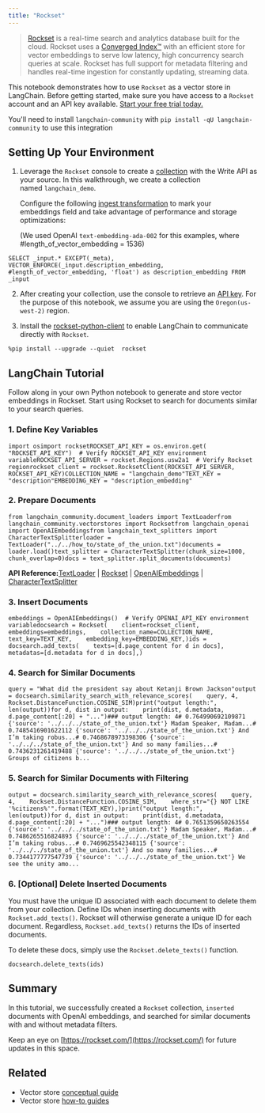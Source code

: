 ```yaml
---
title: "Rockset"
---
```


> [Rockset](https://rockset.com/) is a real-time search and analytics database built for the cloud. Rockset uses a [Converged Index™](https://rockset.com/blog/converged-indexing-the-secret-sauce-behind-rocksets-fast-queries/) with an efficient store for vector embeddings to serve low latency, high concurrency search queries at scale. Rockset has full support for metadata filtering and handles real-time ingestion for constantly updating, streaming data.

This notebook demonstrates how to use `Rockset` as a vector store in LangChain. Before getting started, make sure you have access to a `Rockset` account and an API key available. [Start your free trial today.](https://rockset.com/create/)

You'll need to install `langchain-community` with `pip install -qU langchain-community` to use this integration

## Setting Up Your Environment

1. Leverage the `Rockset` console to create a [collection](https://rockset.com/oss/collections/) with the Write API as your source. In this walkthrough, we create a collection named `langchain_demo`.

   Configure the following [ingest transformation](https://rockset.com/oss/ingest-transformation/) to mark your embeddings field and take advantage of performance and storage optimizations:

   (We used OpenAI `text-embedding-ada-002` for this examples, where #length\_of\_vector\_embedding = 1536)

```
SELECT _input.* EXCEPT(_meta), VECTOR_ENFORCE(_input.description_embedding, #length_of_vector_embedding, 'float') as description_embedding FROM _input
```

2. After creating your collection, use the console to retrieve an [API key](https://rockset.com/oss/iam/#users-api-keys-and-roles). For the purpose of this notebook, we assume you are using the `Oregon(us-west-2)` region.

3. Install the [rockset-python-client](https://github.com/rockset/rockset-python-client) to enable LangChain to communicate directly with `Rockset`.

```
%pip install --upgrade --quiet  rockset
```

## LangChain Tutorial

Follow along in your own Python notebook to generate and store vector embeddings in Rockset. Start using Rockset to search for documents similar to your search queries.

### 1. Define Key Variables

```
import osimport rocksetROCKSET_API_KEY = os.environ.get(    "ROCKSET_API_KEY")  # Verify ROCKSET_API_KEY environment variableROCKSET_API_SERVER = rockset.Regions.usw2a1  # Verify Rockset regionrockset_client = rockset.RocksetClient(ROCKSET_API_SERVER, ROCKSET_API_KEY)COLLECTION_NAME = "langchain_demo"TEXT_KEY = "description"EMBEDDING_KEY = "description_embedding"
```

### 2. Prepare Documents

```
from langchain_community.document_loaders import TextLoaderfrom langchain_community.vectorstores import Rocksetfrom langchain_openai import OpenAIEmbeddingsfrom langchain_text_splitters import CharacterTextSplitterloader = TextLoader("../../how_to/state_of_the_union.txt")documents = loader.load()text_splitter = CharacterTextSplitter(chunk_size=1000, chunk_overlap=0)docs = text_splitter.split_documents(documents)
```

**API Reference:**[TextLoader](https://python.langchain.com/api_reference/community/document_loaders/langchain_community.document_loaders.text.TextLoader.html) | [Rockset](https://python.langchain.com/api_reference/community/vectorstores/langchain_community.vectorstores.rocksetdb.Rockset.html) | [OpenAIEmbeddings](https://python.langchain.com/api_reference/openai/embeddings/langchain_openai.embeddings.base.OpenAIEmbeddings.html) | [CharacterTextSplitter](https://python.langchain.com/api_reference/text_splitters/character/langchain_text_splitters.character.CharacterTextSplitter.html)

### 3. Insert Documents

```
embeddings = OpenAIEmbeddings()  # Verify OPENAI_API_KEY environment variabledocsearch = Rockset(    client=rockset_client,    embeddings=embeddings,    collection_name=COLLECTION_NAME,    text_key=TEXT_KEY,    embedding_key=EMBEDDING_KEY,)ids = docsearch.add_texts(    texts=[d.page_content for d in docs],    metadatas=[d.metadata for d in docs],)
```

### 4. Search for Similar Documents

```
query = "What did the president say about Ketanji Brown Jackson"output = docsearch.similarity_search_with_relevance_scores(    query, 4, Rockset.DistanceFunction.COSINE_SIM)print("output length:", len(output))for d, dist in output:    print(dist, d.metadata, d.page_content[:20] + "...")### output length: 4# 0.764990692109871 {'source': '../../../state_of_the_union.txt'} Madam Speaker, Madam...# 0.7485416901622112 {'source': '../../../state_of_the_union.txt'} And I’m taking robus...# 0.7468678973398306 {'source': '../../../state_of_the_union.txt'} And so many families...# 0.7436231261419488 {'source': '../../../state_of_the_union.txt'} Groups of citizens b...
```

### 5. Search for Similar Documents with Filtering

```
output = docsearch.similarity_search_with_relevance_scores(    query,    4,    Rockset.DistanceFunction.COSINE_SIM,    where_str="{} NOT LIKE '%citizens%'".format(TEXT_KEY),)print("output length:", len(output))for d, dist in output:    print(dist, d.metadata, d.page_content[:20] + "...")### output length: 4# 0.7651359650263554 {'source': '../../../state_of_the_union.txt'} Madam Speaker, Madam...# 0.7486265516824893 {'source': '../../../state_of_the_union.txt'} And I’m taking robus...# 0.7469625542348115 {'source': '../../../state_of_the_union.txt'} And so many families...# 0.7344177777547739 {'source': '../../../state_of_the_union.txt'} We see the unity amo...
```

### 6. \[Optional] Delete Inserted Documents

You must have the unique ID associated with each document to delete them from your collection. Define IDs when inserting documents with `Rockset.add_texts()`. Rockset will otherwise generate a unique ID for each document. Regardless, `Rockset.add_texts()` returns the IDs of inserted documents.

To delete these docs, simply use the `Rockset.delete_texts()` function.

```
docsearch.delete_texts(ids)
```

## Summary

In this tutorial, we successfully created a `Rockset` collection, `inserted` documents with OpenAI embeddings, and searched for similar documents with and without metadata filters.

Keep an eye on [https://rockset.com/](https://rockset.com/) for future updates in this space.

## Related

* Vector store [conceptual guide](/src/oss/concepts/vectorstores)
* Vector store [how-to guides](/src/oss/how_to/#vector-stores)

